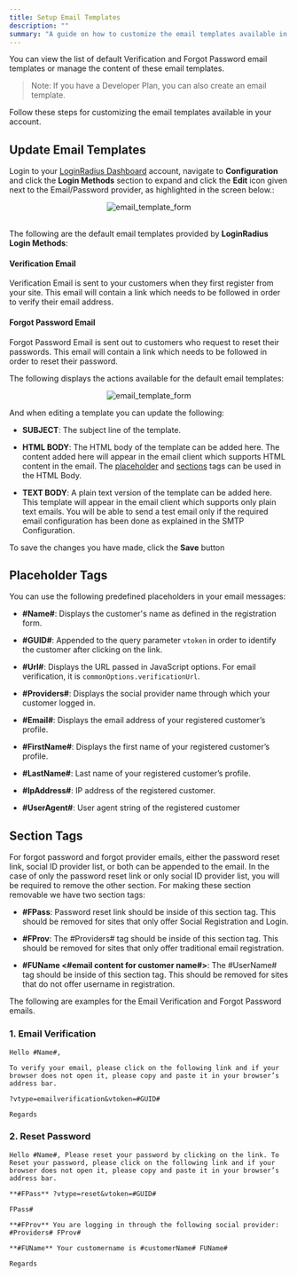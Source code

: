 ```yaml
---
title: Setup Email Templates
description: ""
summary: "A guide on how to customize the email templates available in your account"
---
```



You can view the list of default Verification and Forgot Password email templates or manage the content of these email templates.

> Note: If you have a Developer Plan, you can also create an email template.


Follow these steps for customizing the email templates available in your account.

## Update Email Templates

Login to your <a href="https://dashboard.loginradius.com/dashboard" target="_blank">LoginRadius Dashboard</a>  account, navigate to **Configuration** and click the **Login Methods** section to expand and click the **Edit** icon given next to the Email/Password provider, as highlighted in the screen below.:

<div style="text-align:center">
  <img src="../assets/email_template_1.png" alt="email_template_form" />
</div>
<br/>

The following are the default email templates provided by **LoginRadius Login Methods**:

#### **Verification Email**

Verification Email is sent to your customers when they first register from your site. This email will contain a link which needs to be followed in order to verify their email address.

#### **Forgot Password Email**
 
Forgot Password Email is sent out to customers who request to reset their passwords. This email will contain a link which needs to be followed in order to reset their password.

<!--- 
#### <Pro> **Welcome Email** </Pro>

Welcome Email is sent to customers when they successfully registers and verify themselves using verfication email.

When you select an email template from the left side menu, the template details wil appear on the screen, and you can perform the following actions:

 - **Edit**: Use this option to edit the existing email template.
 - **Reset**: Use this option to reset the default templates in the original state.
-->

The following displays the actions available for the default email templates:

<div style="text-align:center">
  <img src="../assets/email_template_2.jpg" alt="email_template_form" />
</div>

And when editing a template you can update the following:

 - **SUBJECT**: The subject line of the template.

 - **HTML BODY**: The HTML body of the template can be added here. The content added here will appear in the email client which supports HTML content in the email. The [placeholder](#placeholder-tags) and [sections](#section-tags) tags can be used in the HTML Body.
 

 - **TEXT BODY**: A plain text version of the template can be added here. This template will appear in the email client which supports only plain text emails. You will be able to send a test email only if the required email configuration has been done as explained in the SMTP Configuration.

To save the changes you have made, click the **Save** button

## Placeholder Tags

  You  can use the following predefined placeholders in your email messages:

  - **#Name#**: Displays the customer's name as defined in the registration form.
  - **#GUID#**: Appended to the query parameter `vtoken` in order to identify the customer after clicking on the link.
  - **#Url#**: Displays the URL passed in JavaScript options. For email verification, it is `commonOptions.verificationUrl`.

  - **#Providers#**: Displays the social provider name through which your customer logged in.
  - **#Email#**: Displays the email address of your registered customer’s profile.
  - **#FirstName#**: Displays the first name of your registered customer’s profile.
  - **#LastName#**: Last name of your registered customer’s profile.
  - **#IpAddress#**: IP address of the registered customer.
  - **#UserAgent#**: User agent string of the registered customer

 ## Section Tags

 For forgot password and forgot provider emails, either the password reset link, social ID provider list, or both can be appended to the email. In the case of only the password reset link or only social ID provider list, you will be required to remove the other section. For making these section removable we have two section tags:

 - **#FPass**: Password reset link should be inside of this section tag. This should be removed for sites that only offer Social Registration and Login.

 - **#FProv**: The #Providers# tag should be inside of this section tag. This should be removed for sites that only offer traditional email registration.

 - **#FUName <#email content for customer name#>**: The #UserName# tag should be inside of this section tag. This should be removed for sites that do not offer username in registration.

 The following are examples for the Email Verification and Forgot Password emails.

### 1. Email Verification

```
Hello #Name#,

To verify your email, please click on the following link and if your browser does not open it, please copy and paste it in your browser’s address bar.

?vtype=emailverification&vtoken=#GUID#

Regards
```
<!-- 
 **Note**: If you pass commonOptions.verificationUrl option through customer Registration Getting Started than you should use #Url# tag instead of static URL ()
-->
  ### 2. Reset Password

```
Hello #Name#, Please reset your password by clicking on the link. To Reset your password, please click on the following link and if your browser does not open it, please copy and paste it in your browser’s address bar.

**#FPass** ?vtype=reset&vtoken=#GUID#

FPass#

**#FProv** You are logging in through the following social provider: #Providers# FProv#

**#FUName** Your customername is #customerName# FUName#

Regards
```
